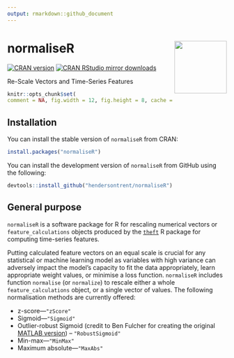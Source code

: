 ```yaml
---
output: rmarkdown::github_document
---
```


# normaliseR <img src="man/figures/logo.png" align="right" width="120" />

[![CRAN version](https://www.r-pkg.org/badges/version/normaliseR)](https://www.r-pkg.org/pkg/normaliseR)
[![CRAN RStudio mirror downloads](https://cranlogs.r-pkg.org/badges/normaliseR)](https://www.r-pkg.org/pkg/normaliseR)

Re-Scale Vectors and Time-Series Features

```r
knitr::opts_chunk$set(
comment = NA, fig.width = 12, fig.height = 8, cache = FALSE)
```

## Installation

You can install the stable version of `normaliseR` from CRAN:

```r
install.packages("normaliseR")
```

You can install the development version of `normaliseR` from GitHub using the following:

```r
devtools::install_github("hendersontrent/normaliseR")
```

## General purpose

`normaliseR` is a software package for R for rescaling numerical vectors or `feature_calculations` objects produced by the [`theft`](https://github.com/hendersontrent/theft) R package for computing time-series features.

Putting calculated feature vectors on an equal scale is crucial for any statistical or machine learning model as variables with high variance can adversely impact the model's capacity to fit the data appropriately, learn appropriate weight values, or minimise a loss function. `normaliseR` includes function `normalise` (or `normalize`) to rescale either a whole `feature_calculations` object, or a single vector of values. The following normalisation methods are currently offered:

* z-score---`"zScore"`
* Sigmoid---`"Sigmoid"`
* Outlier-robust Sigmoid (credit to Ben Fulcher for creating the original [MATLAB version](https://github.com/benfulcher/hctsa)) -- `"RobustSigmoid"`
* Min-max---`"MinMax"`
* Maximum absolute---`"MaxAbs"`
